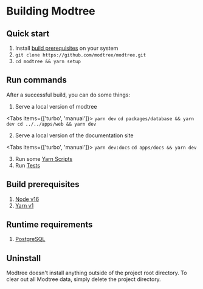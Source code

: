 
# Building Modtree

## Quick start

1. Install [build prerequisites](#build-prerequisites) on your system
2. `git clone https://github.com/modtree/modtree.git`
3. `cd modtree && yarn setup`

## Run commands

After a successful build, you can do some things:

1. Serve a local version of modtree

<Tabs items={['turbo', 'manual']}>
  <Tab>``` yarn dev ```</Tab>
  <Tab>
    ``` cd packages/database && yarn dev cd ../../apps/web && yarn dev ```
  </Tab>
</Tabs>

2. Serve a local version of the documentation site

<Tabs items={['turbo', 'manual']}>
  <Tab>``` yarn dev:docs ```</Tab>
  <Tab>``` cd apps/docs && yarn dev ```</Tab>
</Tabs>

3. Run some [Yarn Scripts](/docs/developer-guide/yarn-scripts)
4. Run [Tests](/docs/developer-guide/tests)

## Build prerequisites

1. [Node v16][node]
2. [Yarn v1][yarn]

## Runtime requirements

1. [PostgreSQL][postgres]

## Uninstall

Modtree doesn't install anything outside of the project root
directory. To clear out all Modtree data, simply delete the project
directory.

[node]: https://nodejs.org
[yarn]: https://classic.yarnpkg.com/lang/en/docs/install/
[postgres]: https://www.postgresql.org/
